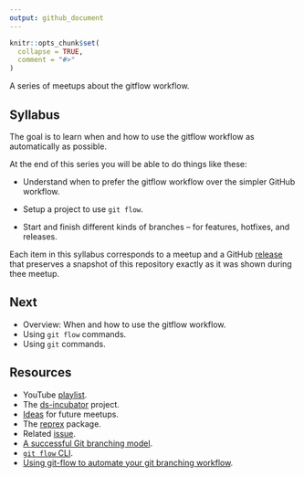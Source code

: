 ```yaml
---
output: github_document
---
```


<!-- README.md is generated from README.Rmd. Please edit that file -->

```r
knitr::opts_chunk$set(
  collapse = TRUE,
  comment = "#>"
)
```

<!-- README.md is generated from README.Rmd. Please edit that file -->

A series of meetups about the gitflow workflow.

## Syllabus

The goal is to learn when and how to use the gitflow workflow as
automatically as possible.

At the end of this series you will be able to do things like these:

* Understand when to prefer the gitflow workflow over the simpler GitHub
workflow.

* Setup a project to use `git flow`.

* Start and finish different kinds of branches -- for features, hotfixes,
and releases.

Each item in this syllabus corresponds to a meetup and a GitHub
[release](https://github.com/2DegreesInvesting/ds.gitflow/releases)
that preserves a snapshot of this repository exactly as it was shown
during thee meetup.

## Next

* Overview: When and how to use the gitflow workflow.
* Using `git flow` commands.
* Using `git` commands.

## Resources

* YouTube [playlist](https://bit.ly/ds-incubator-videos).
* The
[ds-incubator](https://github.com/2DegreesInvesting/ds-incubator#ds-incubator)
project.
* [Ideas](https://bit.ly/dsi-ideas) for future meetups.
* The [reprex](https://reprex.tidyverse.org) package.
* Related [issue](TODO).
* [A successful Git branching
model](https://nvie.com/posts/a-successful-git-branching-model/).
* [`git flow` CLI](https://github.com/nvie/gitflow).
* [Using git-flow to automate your git branching
workflow](https://jeffkreeftmeijer.com/git-flow/).
